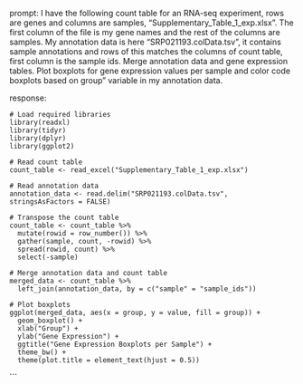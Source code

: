 prompt:
I have the following count table for an RNA-seq experiment, rows are genes and columns are samples, "Supplementary_Table_1_exp.xlsx". The first column of the file is my gene names and the rest of the columns are samples. My annotation data is here  "SRP021193.colData.tsv", it contains sample annotations and rows of this matches the columns of count table, first column is the sample ids. Merge annotation data and gene expression tables. Plot boxplots for gene expression values per sample and color code boxplots based on group" variable in my annotation data.

response:
```
# Load required libraries
library(readxl)
library(tidyr)
library(dplyr)
library(ggplot2)

# Read count table
count_table <- read_excel("Supplementary_Table_1_exp.xlsx")

# Read annotation data
annotation_data <- read.delim("SRP021193.colData.tsv", stringsAsFactors = FALSE)

# Transpose the count table
count_table <- count_table %>% 
  mutate(rowid = row_number()) %>%
  gather(sample, count, -rowid) %>%
  spread(rowid, count) %>%
  select(-sample)

# Merge annotation data and count table
merged_data <- count_table %>% 
  left_join(annotation_data, by = c("sample" = "sample_ids"))

# Plot boxplots
ggplot(merged_data, aes(x = group, y = value, fill = group)) +
  geom_boxplot() +
  xlab("Group") +
  ylab("Gene Expression") +
  ggtitle("Gene Expression Boxplots per Sample") +
  theme_bw() +
  theme(plot.title = element_text(hjust = 0.5))
```
```
